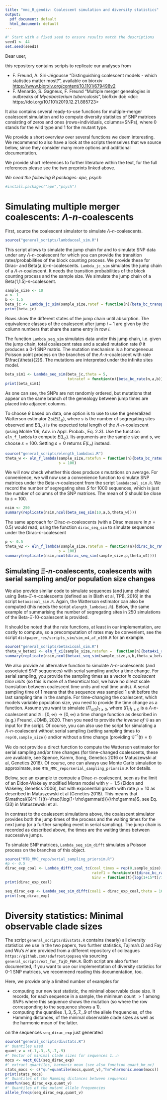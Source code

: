 ```yaml
---
title: "mmc_R_gendiv: Coalescent simulation and diversity statistics"
output:
  pdf_document: default
  html_document: default
---
```



```r
#' Start with a fixed seed to ensure results match the descriptions
seed1 <- 44
set.seed(seed1)
```

Dear user,

this repository contains scripts to replicate our analyses from

  * F. Freund, A. Siri-Jégousse "Distinguishing coalescent models - which statistics matter most?", available on biorxiv <https://www.biorxiv.org/content/10.1101/679498v2> 
  * F. Menardo, S. Gagneux, F. Freund "Multiple merger genealogies in outbreaks of *Mycobacterium tuberculosis*", bioRxiv doi: <doi: https://doi.org/10.1101/2019.12.21.885723>
 
 It also contains several ready-to-use functions for multiple-merger coalescent simulation and to compute diversity statistics of SNP matrices consisting of zeros and ones (rows=individuals, columns=SNPs), where 0 stands for the wild type and 1 for the mutant type. 

We provide a short overview over several functions we deem interesting. We recommend to also have a look at the scripts themselves that we source below, since they consider many more options and additional documentation.

We provide short references to further literature within the text, for the full references please see the two preprints linked above.
 
*We need the following R packages: ape, psych*
```r
#install.packages("ape","psych")
```

 
# Simulating multiple merger coalescents: $\Lambda$-$n$-coalescents


First, source the coalescent simulator to simulate $\Lambda$-$n$-coalescents. 

```r
source("general_scripts/lambdacoal_sim.R")
```

This script allows to simulate the jump chain for and to simulate SNP data under any $\Lambda$-$n$-coalescent for which you can provide the transition rates/probabilities of the block counting process. We provide these for Dirac- and Beta(a,b)-$n$-coalescents. `Lambda_jc_sim` simulates the jump chain 
of a $\Lambda$-$n$-coalescent. It needs the transition probabilities of the block counting process and the sample size. We simulate the jump chain of a Beta(1,1.5)-$n$-coalescent.

```r
sample_size <- 10
a <- 1
b <- 1.5
beta_jc <- Lambda_jc_sim(sample_size,ratef = function(n){beta_bc_transprob(n,a,b)})
print(beta_jc)
```

Rows show the different states of the jump chain until absorption. The equivalence classes of the coalescent after jump $i-1$ are given by the column numbers that share the same entry in row $i$.

The function `Lambda_seq_sim` simulates data under this jump chain, i.e. given the jump chain, total coalescent rates and a scaled mutation rate $\theta$ it produces a 0-1 SNP matrix. The mutation mechanism is a homogeneous Poisson point process on the branches of the $\Lambda$-$n$-coalescent with rate $\frac{\theta}{2}$. The mutations are interpreted under the infinite sites model. 

```r
beta_sim1 <- Lambda_seq_sim(beta_jc,theta = 5,
                            totratef = function(n){beta_bc_rate(n,a,b)})
print(beta_sim1)
```

As one can see, the SNPs are not randomly ordered, but mutations that appear on the same branch of the genealogy between jump times are placed into adjacent columns. 


To choose $\theta$ based on data, one option is to use to use the generalized Watterson estimator $2s/E(L_n)$, where $s$ is the number of segregating sites observed and $E(L_n)$ is the expected total length of the $\Lambda$-$n$-coalescent (using Möhle '06, Adv. in Appl. Probab., Eq. 2.3). Use the function `eln_f_lambda` to compute $E(L_n)$. Its arguments are the sample size and $s$, we choose $s=100$. Setting $s=0$ returns $E(L_n)$ instead.

```r
source("general_scripts/elength_lambdaxi.R")
theta_w <- eln_f_lambda(sample_size,ratefun = function(n){beta_bc_rates(n,a,b)},
                        s = 100)
```

We will now check whether this does produce $s$ mutations on average. For convenience, we will now use a convenience function to simulate SNP matrices under the Beta-$n$-coalescent from the script `lambdacoal_sim.R`. We record the number of segregating sites $S$ for 1000 sequences, which is just the number of columns of the SNP matrices. The mean of $S$ should be close to $s=100$.


```r
nsim <- 250
summary(replicate(nsim,ncol(beta_seq_sim(10,a,b,theta_w))))
```
The same approach for Dirac-$n$-coalescents (with a Dirac measure in $p=0.5$) would read, using the function `dirac_seq_sim` to simulate sequences under the Dirac-$n$-coalescent

```r
p <- 0.5
theta_w2 <- eln_f_lambda(sample_size,ratefun = function(n){dirac_bc_rates(n,p)},
                        s = 100)
summary(replicate(nsim,ncol(dirac_seq_sim(sample_size,p,theta_w2))))
```


## Simulating $\Xi$-$n$-coalescents, coalescents with serial sampling and/or population size changes

We also provide similar code to simulate sequences (and jump chains) using Beta-$\Xi$-$n$-coalescents (defined as in Blath et al, TPB, 2016) in the script `betaxicoal_sim.R`. Again, the Watterson estimator can also be computed (this needs the script `elength_lambdaxi.R`). Below, the same example of summarising the number of segregating sites in 250 simulations of the Beta-$\Xi$-10-coalescent is provided.

It should be noted that the rate functions, at least in our implementation, are costly to compute, so a precomputation of rates may be convenient, see the script `distpaper_res/scripts_sim/sim_m4_af_n100.R` for an example. 

```r
source("general_scripts/betaxicoal_sim.R")
theta_w_betaxi <- eln_f_xi(sample_size,ratefun =  function(n){beta4xi_rates(n,0.5,1.5)},s=100)
summary(replicate(nsim,ncol(betaxi_seq_sim(sample_size,a,b,theta_w_betaxi))))
```

We also provide an alternative function to simulate $\Lambda$-$n$-coalescents (and associated SNP sequences) with serial sampling and/or a time change. For serial sampling, you provide the sampling times as a vector *in coalescent time units* (so this is more of a theoretical tool, we have no direct scale translation between coalescent time units and real time units). A serial sampling time of 1 means that the sequence was sampled 1 unit before the last sampling time in the sample.
For time-changing the coalescent, which models variable population size, you need to provide the time change as a function. Assume you want to simulate $(\Pi_{\mathcal{G}(t)})_{t\geq 0}$, where $(\Pi_t)_{t\geq 0}$ is a $\Lambda$-$n$-coalescent and $\mathcal{G}:[0,\infty)\to[0,\infty)$ a time change function as described in (e.g.) Freund, JOMB, 2020. Then you need to provide *the inverse of* $\mathcal{G}$ as an input for the script.
Of course, you can also use the script for simulating a $\Lambda$-$n$-coalescent without serial sampling (setting sampling times to `rep(0,sample_size)`) and/or without a time change (providing $\mathcal{G}^{-1}(t)=t$)

We do not provide a direct function to compute the Watterson estimator for serial sampling and/or time changes (for time-changed coalescents, these are available, see Spence, Kamm, Song, Genetics 2016 or Matuszewski at al, Genetics 2018). Of course, one can always use Monte Carlo simulation to approximate, see `MTB_MMC_repo/serial_sampling_priorsim.R` for details.

Below, see an example to compute a Dirac-$n$-coalescent, seen as the limit of an Eldon-Wakeley modified Moran model with $\gamma=1.5$ (Eldon and Wakeley, Genetics 2006), but with exponential growth with rate $\rho=10$ as described in Matuszewski et al (Genetics 2018). This means that $\mathcal{G}^{-1}(t)=\frac{\log(1+\rho\gamma(t))}{\rho\gamma}$, see Eq. (33) in Matuszewski et al. 

In contrast to the coalescent simulations above, the coalescent simulator provides both the jump times of the process and the waiting times for the next jump (or a further sampling event in serial sampling). The jump chain is recorded as described above, the times are the waiting times between successive jumps.

To simulate SNP matrices, `Lambda_seq_sim_difft` simulates a Poisson process on the branches of this object.
```r
source("MTB_MMC_repo/serial_sampling_priorsim.R")
#p <- 0.5 
dirac_exp_coal <- Lambda_difft_coal_tc(coal_times = rep(0,sample_size),
                                       ratef1 = function(n){dirac_bc_rates(n,p)},
                                       Ginv = function(t){log(1+15*t)/15})
print(dirac_exp_coal)

seq_dirac_exp <- Lambda_seq_sim_difft(coal1 = dirac_exp_coal,theta = 10)
print(seq_dirac_exp)
```

# Diversity statistics: Minimal observable clade sizes 

The script `general_scripts/divstats.R` contains (nearly) all diversity statistics we use in the two papers, two further statistics, Tajima's $D$ and Fay and Wu's $H$ are provided from a different repository of colleagues `https://github.com/sdwfrost/popseq` via sourcing `general_scripts/ext_fun_TajD_FWH.R`. Both  script are also further documented, if you want to use our implementation of diversity statistics for 0-1 SNP matrices, we recommend reading this documentation, too. 

Here, we provide only a limited number of examples for 

* computing our new test statistic, the minimal observable clase size. It records, for each sequence in a sample, the minimum count $>1$ among SNPs where this sequence shows the mutation (so where the row corresponding to the sequence shows a 1).
* computing the quantiles .1,.3,.5,.7.,.9 of the allele frequencies, of the Hamming distances, of the minimal observable clade sizes as well as the harmonic mean of the latter. 

on the sequences `seq_dirac_exp` just generated

```r
source("general_scripts/divstats.R")
#' Quantiles used
quant_v = c(.1,.3,.5,.7,.9)
#' Vector of minimal clade sizes for sequences 1..n
mocs <- vect_OCi(seq_dirac_exp)
#' extract quantiles, harmonic mean (see also function quant_hm_oc)
stats_mocs <- c("qu"=quantile(mocs,quant_v),"hm"=harmonic.mean(mocs))
print(stats_mocs)
#' Quantiles of the Hamming distances between sequences
hammfun(seq_dirac_exp,quant_v)
#' Quantiles of the mutant allele frequencies
allele_freqs(seq_dirac_exp,quant_v)
```

